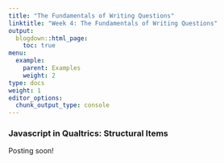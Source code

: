 ```yaml
---
title: "The Fundamentals of Writing Questions"
linktitle: "Week 4: The Fundamentals of Writing Questions"
output:
  blogdown::html_page:
    toc: true
menu:
  example:
    parent: Examples
    weight: 2
type: docs
weight: 1
editor_options: 
  chunk_output_type: console
---
```


### Javascript in Qualtrics: Structural Items

Posting soon!

<!--
#### Synopsis
Qualtrics does not provide a default option to expand or contract the width of the text box. In this walkthrough, you'll figure out how to use the Javascript engine to rule over Qualtrics! 

#### What you need
Here is a [snippet](/snippets/text_box_size.txt)^[Depending on your settings, you may have to right click to download the file.]. You'll need it for the walkthrough.

#### Try it out
Try using your initial surveys in [Qualtrics](wvu.qualtrics.com){target="_blank"} to test out how to expand the open text boxes.

#### Walkthrough
<center>
<iframe class="smart-player-embed-container-iframe" id="embeddedSmartPlayerInstance" src="/videos/media/index_player.html?embedIFrameId=embeddedSmartPlayerInstance" width="640" height="360" frameborder="0" scrolling="no"  frameborder="0" webkitAllowFullScreen mozallowfullscreen allowFullScreen></iframe>
</center>
*Note: If the link for Atom is not working, please use this [link](https://atom.io/){target="_blank"}.*
-->




